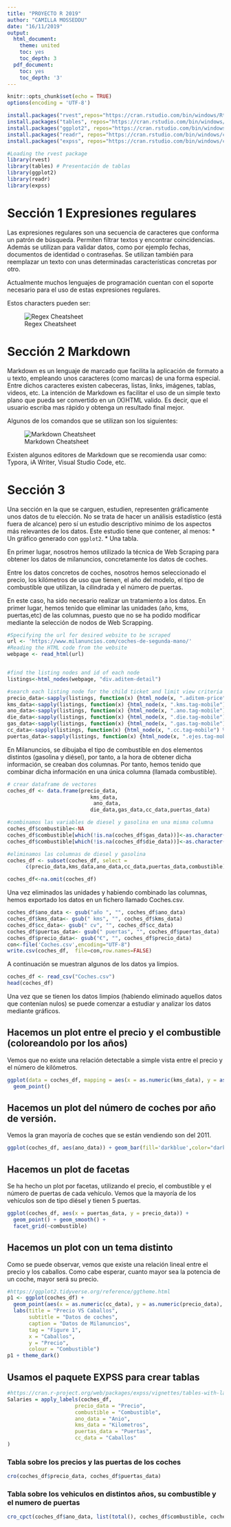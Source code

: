 ```yaml
---
title: "PROYECTO R 2019"
author: "CAMILLA MOSSEDDU"
date: "16/11/2019"
output:
  html_document:
    theme: united
    toc: yes
    toc_depth: 3
  pdf_document:
    toc: yes
    toc_depth: '3'
---
```


```r
knitr::opts_chunk$set(echo = TRUE)
options(encoding = 'UTF-8')

```

```r
install.packages("rvest",repos="https://cran.rstudio.com/bin/windows/Rtools/")
install.packages("tables", repos="https://cran.rstudio.com/bin/windows/contrib/3.6/tables_0.8.8.zip")
install.packages("ggplot2", repos="https://cran.rstudio.com/bin/windows/contrib/3.6/ggplot2_3.2.1.zip")
install.packages("readr", repos="https://cran.rstudio.com/bin/windows/contrib/3.6/readr_1.3.1.zip")
install.packages("expss", repos="https://cran.rstudio.com/bin/windows/contrib/3.6/expss_0.9.1.zip")

#Loading the rvest package
library(rvest)
library(tables) # Presentación de tablas
library(ggplot2)
library(readr)
library(expss)
```



# Sección 1 Expresiones regulares

Las expresiones regulares son una secuencia de caracteres que conforma un patrón de búsqueda. Permiten filtrar textos y encontrar coincidencias. Además se utilizan para validar datos, como por ejemplo fechas, documentos de identidad o contraseñas. Se utilizan también para reemplazar un texto con unas determinadas características concretas por otro.

Actualmente muchos lenguajes de programación cuentan con el soporte necesario para el uso de estas expresiones regulares.

Estos characters pueden ser:


![Regex Cheatsheet](recursos/RegexCommands.png)


# Sección 2 Markdown

Markdown es un lenguaje de marcado que facilita la aplicación de formato a u texto, empleando unos caracteres (como marcas) de una forma especial. Entre dichos caracteres existen cabeceras, listas, links, imágenes, tablas, videos, etc.
La intención de Markdown es facilitar el uso de un simple texto plano que pueda ser convertido en un (X)HTML valido. Es decir, que el usuario escriba mas rápido y obtenga un resultado final mejor.

Algunos de los comandos que se utilizan son los siguientes:


![Markdown Cheatsheet](recursos/MarkdownCommand.png)

Existen algunos editores de Markdown que se recomienda usar como: Typora, iA Writer, Visual Studio Code, etc.


# Sección 3
Una sección en la que se carguen, estudien, representen gráficamente unos datos de tu elección. No se trata de hacer un análisis estadístico (está fuera de alcance) pero sí un estudio descriptivo mínimo de los aspectos más relevantes de los datos. Este estudio tiene que contener, al menos:
* Un gráfico generado con `ggplot2`.
* Una tabla.

En primer lugar, nosotros hemos utilizado la técnica de Web Scraping para obtener los datos de milanuncios, concretamente los datos de coches.

Entre los datos concretos de coches, nosotros hemos seleccionado el precio, los kilómetros de uso que tienen, el año del modelo, el tipo de combustible que utilizan, la cilindrada y el número de puertas.

En este caso, ha sido necesario realizar un tratamiento a los datos. En primer lugar, hemos tenido que eliminar las unidades (año, kms, puertas,etc) de las columnas, puesto que no se ha podido modificar mediante la selección de nodos de Web Scrapping.


```r

#Specifying the url for desired website to be scraped
url <- 'https://www.milanuncios.com/coches-de-segunda-mano/'
#Reading the HTML code from the website
webpage <- read_html(url)


#find the listing nodes and id of each node
listings<-html_nodes(webpage, "div.aditem-detail")

#search each listing node for the child ticket and limit view criteria
precio_data<-sapply(listings, function(x) {html_node(x, ".aditem-price") %>% html_text()} ) 
kms_data<-sapply(listings, function(x) {html_node(x, ".kms.tag-mobile") %>% html_text()} ) 
ano_data<-sapply(listings, function(x) {html_node(x, ".ano.tag-mobile") %>% html_text()} ) 
die_data<-sapply(listings, function(x) {html_node(x, ".die.tag-mobile") %>% html_text()} ) 
gas_data<-sapply(listings, function(x) {html_node(x, ".gas.tag-mobile") %>% html_text()} ) 
cc_data<-sapply(listings, function(x) {html_node(x, ".cc.tag-mobile") %>% html_text()} )
puertas_data<-sapply(listings, function(x) {html_node(x, ".ejes.tag-mobile") %>% html_text()} )
```

En Milanuncios, se dibujaba el tipo de combustible en dos elementos distintos (gasolina y diésel), por tanto, a la hora de obtener dicha información, se creaban dos columnas. Por tanto, hemos tenido que combinar dicha información en una única columna (llamada combustible).

```r
# crear dataframe de vectores
coches_df <- data.frame(precio_data,
                           kms_data,
                            ano_data,
                           die_data,gas_data,cc_data,puertas_data)

#combinamos las variables de diesel y gasolina en una misma columna
coches_df$combustible<-NA
coches_df$combustible[which(!is.na(coches_df$gas_data))]<-as.character(coches_df$gas_data[which(!is.na(coches_df$gas_data))])
coches_df$combustible[which(!is.na(coches_df$die_data))]<-as.character(coches_df$die_data[which(!is.na(coches_df$die_data))])

#eliminamos las columnas de diesel y gasolina
coches_df <- subset(coches_df, select = 
      c(precio_data,kms_data,ano_data,cc_data,puertas_data,combustible))

coches_df<-na.omit(coches_df)
```

Una vez eliminados las unidades y habiendo combinado las columnas, hemos exportado los datos en un fichero llamado Coches.csv. 

```r
coches_df$ano_data <- gsub("año ", "", coches_df$ano_data)
coches_df$kms_data<- gsub(" kms", "", coches_df$kms_data)
coches_df$cc_data<- gsub(" cv", "", coches_df$cc_data)
coches_df$puertas_data<- gsub(" puertas", "", coches_df$puertas_data)
coches_df$precio_data<- gsub("€", "", coches_df$precio_data)
con<-file('Coches.csv',encoding="UTF-8")
write.csv(coches_df,  file=con,row.names=FALSE)
```

A continuación se muestran algunos de los datos ya limpios.

```r
coches_df <- read_csv("Coches.csv")
head(coches_df)
```

Una vez que se tienen los datos limpios (habiendo eliminado aquellos datos que contenían nulos) se puede comenzar a estudiar y analizar los datos mediante gráficos.

## Hacemos un plot entre el precio y el combustible (coloreandolo por los años)

Vemos que no existe una relación detectable a simple vista entre el precio y el número de kilómetros.

```r
ggplot(data = coches_df, mapping = aes(x = as.numeric(kms_data), y = as.numeric(precio_data), colour = ano_data)) +
  geom_point()
```

## Hacemos un plot del número de coches por año de versión.

Vemos la gran mayoría de coches que se están vendiendo son del 2011.

```r
ggplot(coches_df, aes(ano_data)) + geom_bar(fill='darkblue',color="darkred")  
```


## Hacemos un plot de facetas

Se ha hecho un plot por facetas, utilizando el precio, el combustible y el número de puertas de cada vehículo. Vemos que la mayoría de los vehículos son de tipo diésel y tienen 5 puertas.

```r
ggplot(coches_df, aes(x = puertas_data, y = precio_data)) +
  geom_point() + geom_smooth() + 
  facet_grid(~combustible)
```

## Hacemos un plot con un tema distinto

Como se puede observar, vemos que existe una relación lineal entre el precio y los caballos. Como cabe esperar, cuanto mayor sea la potencia de un coche, mayor será su precio.

```r
#https://ggplot2.tidyverse.org/reference/ggtheme.html
p1 <- ggplot(coches_df) +
  geom_point(aes(x = as.numeric(cc_data), y = as.numeric(precio_data), colour = combustible)) +
  labs(title = "Precio VS Caballos",
       subtitle = "Datos de coches",
       caption = "Datos de Milanuncios",
       tag = "Figure 1",
       x = "Caballos",
       y = "Precio",
       colour = "Combustible")
p1 + theme_dark()

```

## Usamos el paquete EXPSS para crear tablas

```r
#https://cran.r-project.org/web/packages/expss/vignettes/tables-with-labels.html
Salaries = apply_labels(coches_df,
                      precio_data = "Precio",
                      combustible = "Combustible",
                      ano_data = "Anio",
                      kms_data = "Kilometros",
                      puertas_data = "Puertas",
                      cc_data = "Caballos"
)
```

### Tabla sobre los precios y las puertas de los coches
```r
cro(coches_df$precio_data, coches_df$puertas_data)
```

### Tabla sobre los vehiculos en distintos años, su combustible y el numero de puertas

```r
cro_cpct(coches_df$ano_data, list(total(), coches_df$combustible, coches_df$puertas_data))
```

